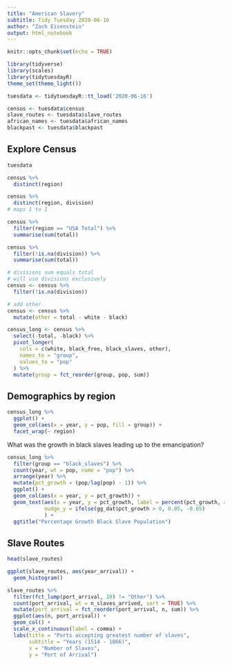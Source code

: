 ```yaml
---
title: "American Slavery"
subtitle: Tidy Tuesday 2020-06-16
author: "Zach Eisenstein"
output: html_notebook
---
```



```r
knitr::opts_chunk$set(echo = TRUE)
```


```r
library(tidyverse)
library(scales)
library(tidytuesdayR)
theme_set(theme_light())

tuesdata <- tidytuesdayR::tt_load('2020-06-16')

census <- tuesdata$census
slave_routes <- tuesdata$slave_routes
african_names <- tuesdata$african_names
blackpast <- tuesdata$blackpast

```

## Explore Census

```r

tuesdata

census %>%
  distinct(region)

census %>%
  distinct(region, division)
# maps 1 to 1

census %>%
  filter(region == "USA Total") %>%
  summarise(sum(total))

census %>%
  filter(!is.na(division)) %>%
  summarise(sum(total))

# divisions sum equals total
# will use divisions exclusively
census <- census %>%
  filter(!is.na(division))

# add other
census <- census %>%
  mutate(other = total - white - black)

census_long <- census %>%
  select(-total, -black) %>%
  pivot_longer(
    cols = c(white, black_free, black_slaves, other),
    names_to = "group",
    values_to = "pop"
  ) %>%
  mutate(group = fct_reorder(group, pop, sum))


```

## Demographics by region

```r
census_long %>%
  ggplot() +
  geom_col(aes(x = year, y = pop, fill = group)) +
  facet_wrap(~ region)
```

What was the growth in black slaves leading up to the emancipation?

```r
census_long %>%
  filter(group == "black_slaves") %>%
  count(year, wt = pop, name = "pop") %>%
  arrange(year) %>%
  mutate(pct_growth = (pop/lag(pop) - 1)) %>%
  ggplot() + 
  geom_col(aes(x = year, y = pct_growth)) + 
  geom_text(aes(x = year, y = pct_growth, label = percent(pct_growth, accuracy = .1)),
            nudge_y = ifelse(gg_dat$pct_growth > 0, 0.05, -0.05)
            ) +
  ggtitle("Percentage Growth Black Slave Population")
```


## Slave Routes

```r
head(slave_routes)

ggplot(slave_routes, aes(year_arrival)) +
  geom_histogram()

slave_routes %>%
  filter(fct_lump(port_arrival, 10) != "Other") %>%
  count(port_arrival, wt = n_slaves_arrived, sort = TRUE) %>%
  mutate(port_arrival = fct_reorder(port_arrival, n, sum)) %>%
  ggplot(aes(n, port_arrival)) +
  geom_col() +
  scale_x_continuous(label = comma) +
  labs(title = "Ports accepting greatest number of slaves",
       subtitle = "Years (1514 - 1866)",
       x = "Number of Slaves",
       y = "Port of Arrival")
```

